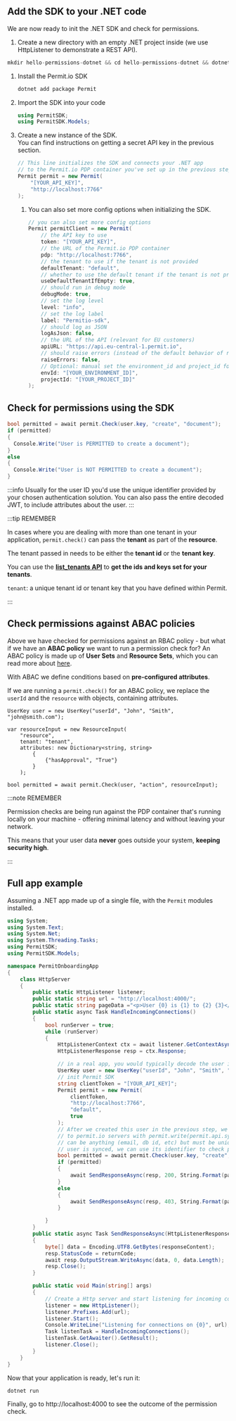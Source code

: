 ## Add the SDK to your .NET code

We are now ready to init the .NET SDK and check for permissions.

1. Create a new directory with an empty .NET project inside (we use HttpListener to demonstrate a REST API).

```csharp
mkdir hello-permissions-dotnet && cd hello-permissions-dotnet && dotnet new console
```

1. Install the Permit.io SDK

    ```bash
    dotnet add package Permit
    ```

2. Import the SDK into your code

    ```csharp
    using PermitSDK;
    using PermitSDK.Models;
    ```

3. Create a new instance of the SDK. <br/>
   You can find instructions on getting a secret API key in the previous section.
    ```csharp
    // This line initializes the SDK and connects your .NET app
    // to the Permit.io PDP container you've set up in the previous step.
    Permit permit = new Permit(
        "[YOUR_API_KEY]",
        "http://localhost:7766"
    );
    ```

    1. You can also set more config options when initializing the SDK.

        ```csharp
        // you can also set more config options
        Permit permitClient = new Permit(
            // the API key to use
            token: "[YOUR_API_KEY]",
            // the URL of the Permit.io PDP container
            pdp: "http://localhost:7766",
            // the tenant to use if the tenant is not provided
            defaultTenant: "default",
            // whether to use the default tenant if the tenant is not provided
            useDefaultTenantIfEmpty: true,
            // should run in debug mode
            debugMode: true,
            // set the log level
            level: "info",
            // set the log label
            label: "Permitio-sdk",
            // should log as JSON
            logAsJson: false,
            // the URL of the API (relevant for EU customers)
            apiURL: "https://api.eu-central-1.permit.io",
            // should raise errors (instead of the default behavior of returning false for network errors in permit checks)
            raiseErrors: false,
            // Optional: manual set the environment_id and project_id for the SDK client (to avoid `scope` api call)
            envId: "[YOUR_ENVIRONMENT_ID]",
            projectId: "[YOUR_PROJECT_ID]"
        );
        ```

## Check for permissions using the SDK

```csharp
bool permitted = await permit.Check(user.key, "create", "document");
if (permitted)
{
  Console.Write("User is PERMITTED to create a document");
}
else
{
  Console.Write("User is NOT PERMITTED to create a document");
}
```

:::info
Usually for the user ID you'd use the unique identifier provided by your chosen authentication solution.
You can also pass the entire decoded JWT, to include attributes about the user.
:::

:::tip REMEMBER

In cases where you are dealing with more than one tenant in your application, `permit.check()` can pass the **tenant** as part of the **resource**.

The tenant passed in needs to be either the **tenant id** or the **tenant key**.

You can use the **[list_tenants API](https://api.permit.io/v2/redoc#tag/Tenants/operation/list_tenants)** to **get the ids and keys set for your tenants**.

`tenant`: a unique tenant id or tenant key that you have defined within Permit.

:::

## Check permissions against ABAC policies

Above we have checked for permissions against an RBAC policy - but what if we have an **ABAC policy** we want to run a permission check for?
An ABAC policy is made up of **User Sets** and **Resource Sets**, which you can read more about [here](/how-to/build-policies/abac/components/#what-makes-up-an-abac-policy).

With ABAC we define conditions based on **pre-configured attributes**.

If we are running a `permit.check()` for an ABAC policy, we replace the `userId` and the `resource` with objects, containing attributes.

```dotnet
UserKey user = new UserKey("userId", "John", "Smith", "john@smith.com");

var resourceInput = new ResourceInput(
    "resource",
    tenant: "tenant",
    attributes: new Dictionary<string, string>
        {
            {"hasApproval", "True"}
        }
    );

bool permitted = await permit.Check(user, "action", resourceInput);
```

:::note REMEMBER

Permission checks are being run against the PDP container that's running locally on your machine - offering
minimal latency and without leaving your network.

This means that your user data **never** goes outside your system, **keeping security high**.

:::

## Full app example

Assuming a .NET app made up of a single file, with the `Permit` modules installed.

```csharp
using System;
using System.Text;
using System.Net;
using System.Threading.Tasks;
using PermitSDK;
using PermitSDK.Models;

namespace PermitOnboardingApp
{
    class HttpServer
    {
        public static HttpListener listener;
        public static string url = "http://localhost:4000/";
        public static string pageData ="<p>User {0} is {1} to {2} {3}</p>";
        public static async Task HandleIncomingConnections()
        {
            bool runServer = true;
            while (runServer)
            {
                HttpListenerContext ctx = await listener.GetContextAsync();
                HttpListenerResponse resp = ctx.Response;

                // in a real app, you would typically decode the user id from a JWT token
                UserKey user = new UserKey("userId", "John", "Smith", "john@permit.io");
                // init Permit SDK
                string clientToken = "[YOUR_API_KEY]";
                Permit permit = new Permit(
                    clientToken,
                    "http://localhost:7766",
                    "default",
                    true
                );
                // After we created this user in the previous step, we also synced the user's identifier
                // to permit.io servers with permit.write(permit.api.syncUser(user)). The user identifier
                // can be anything (email, db id, etc) but must be unique for each user. Now that the
                // user is synced, we can use its identifier to check permissions with `permit.check()`.
                bool permitted = await permit.Check(user.key, "create", "task");
                if (permitted)
                {
                    await SendResponseAsync(resp, 200, String.Format(pageData, user.firstName + user.lastName, "Permitted", "create", "task"));
                }
                else
                {
                    await SendResponseAsync(resp, 403, String.Format(pageData, user.firstName + user.lastName, "NOT Permitted", "create", "task"));
                }

            }
        }
        public static async Task SendResponseAsync(HttpListenerResponse resp, int returnCode, string responseContent)
        {
            byte[] data = Encoding.UTF8.GetBytes(responseContent);
            resp.StatusCode = returnCode;
            await resp.OutputStream.WriteAsync(data, 0, data.Length);
            resp.Close();
        }

        public static void Main(string[] args)
        {
            // Create a Http server and start listening for incoming connections
            listener = new HttpListener();
            listener.Prefixes.Add(url);
            listener.Start();
            Console.WriteLine("Listening for connections on {0}", url);
            Task listenTask = HandleIncomingConnections();
            listenTask.GetAwaiter().GetResult();
            listener.Close();
        }
    }
}
```

Now that your application is ready, let's run it:

```bash
dotnet run
```

Finally, go to http://localhost:4000 to see the outcome of the permission check.

